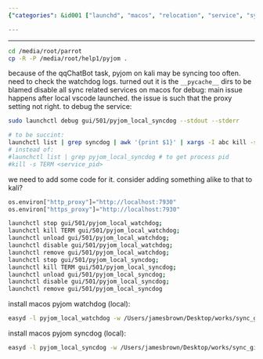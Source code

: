 ```yaml
---
{"categories": &id001 ["launchd", "macos", "relocation", "service", "system manage"], "category": "Troubleshooting", "date": "2022-08-11 06:41:13", "description": "This article provides a step-by-step guide on how to troubleshoot and fix issues related to pyjom's location on macOS. It covers the process of disabling sync-related services, installing pyjom watchdog and syncdog services locally, and offers solutions for common problems encountered during this process.", "tags": *id001, "title": "Copy Symlink itself to change pyjom's location, install easyd services for macos local pyjom watchdog"}

---
```


------
```bash
cd /media/root/parrot
cp -R -P /media/root/help1/pyjom .
```
because of the qqChatBot task, pyjom on kali may be syncing too often. need to check the watchdog logs.
turned out it is the `__pycache__` dirs to be blamed
disable all sync related services on macos for debug:
main issue happens after local vscode launched.
the issue is such that the proxy setting not right.
to debug the service:
```bash
sudo launchctl debug gui/501/pyjom_local_syncdog --stdout --stderr
```
```bash
# to be succint:
launchctl list | grep syncdog | awk '{print $1}' | xargs -I abc kill -s TERM abc
# instead of:
#launchctl list | grep pyjom_local_syncdog # to get process pid
#kill -s TERM <service_pid>
```
we need to add some code for it. consider adding something alike to that to kali?
```python
os.environ["http_proxy"]="http://localhost:7930"
os.environ["https_proxy"]="http://localhost:7930"
```
```bash
launchctl stop gui/501/pyjom_local_watchdog;
launchctl kill TERM gui/501/pyjom_local_watchdog;
launchctl unload gui/501/pyjom_local_watchdog;
launchctl disable gui/501/pyjom_local_watchdog;
launchctl remove gui/501/pyjom_local_watchdog;
launchctl stop gui/501/pyjom_local_syncdog;
launchctl kill TERM gui/501/pyjom_local_syncdog;
launchctl unload gui/501/pyjom_local_syncdog;
launchctl disable gui/501/pyjom_local_syncdog;
launchctl remove gui/501/pyjom_local_syncdog
```
install macos pyjom watchdog (local):
```bash
easyd -l pyjom_local_watchdog -w /Users/jamesbrown/Desktop/works/sync_git_repos -- /usr/bin/python3 /Users/jamesbrown/Desktop/works/sync_git_repos/watchdog_macos.py
```
install macos pyjom syncdog (local):
```bash
easyd -l pyjom_local_syncdog -w /Users/jamesbrown/Desktop/works/sync_git_repos -- /usr/bin/python3 /Users/jamesbrown/Desktop/works/sync_git_repos/syncdog_macos.py
```
